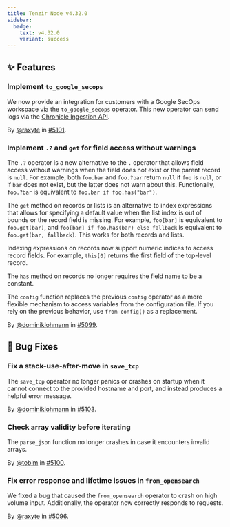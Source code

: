 ```yaml
---
title: Tenzir Node v4.32.0
sidebar:
  badge:
    text: v4.32.0
    variant: success
---
```


## ✨ Features

### Implement `to_google_secops`

We now provide an integration for customers with a Google SecOps workspace via
the `to_google_secops` operator. This new operator can send logs via the
[Chronicle Ingestion
API](https://cloud.google.com/chronicle/docs/reference/ingestion-api#unstructuredlogentries).

By [@raxyte](https://github.com/raxyte) in [#5101](https://github.com/tenzir/tenzir/pull/5101).

### Implement `.?` and `get` for field access without warnings

The `.?` operator is a new alternative to the `.` operator that allows field
access without warnings when the field does not exist or the parent record is
`null`. For example, both `foo.bar` and `foo.?bar` return `null` if `foo` is
`null`, or if `bar` does not exist, but the latter does not warn about this.
Functionally, `foo.?bar` is equivalent to `foo.bar if foo.has("bar")`.

The `get` method on records or lists is an alternative to index expressions that
allows for specifying a default value when the list index is out of bounds or
the record field is missing. For example, `foo[bar]` is equivalent to
`foo.get(bar)`, and `foo[bar] if foo.has(bar) else fallback` is equivalent to
`foo.get(bar, fallback)`. This works for both records and lists.

Indexing expressions on records now support numeric indices to access record
fields. For example, `this[0]` returns the first field of the top-level record.

The `has` method on records no longer requires the field name to be a constant.

The `config` function replaces the previous `config` operator as a more flexible
mechanism to access variables from the configuration file. If you rely on the
previous behavior, use `from config()` as a replacement.

By [@dominiklohmann](https://github.com/dominiklohmann) in [#5099](https://github.com/tenzir/tenzir/pull/5099).

## 🐛 Bug Fixes

### Fix a stack-use-after-move in `save_tcp`

The `save_tcp` operator no longer panics or crashes on startup when it cannot
connect to the provided hostname and port, and instead produces a helpful error
message.

By [@dominiklohmann](https://github.com/dominiklohmann) in [#5103](https://github.com/tenzir/tenzir/pull/5103).

### Check array validity before iterating

The `parse_json` function no longer crashes in case it encounters invalid
arrays.

By [@tobim](https://github.com/tobim) in [#5100](https://github.com/tenzir/tenzir/pull/5100).

### Fix error response and lifetime issues in `from_opensearch`

We fixed a bug that caused the `from_opensearch` operator to crash on high
volume input. Additionally, the operator now correctly responds to requests.

By [@raxyte](https://github.com/raxyte) in [#5096](https://github.com/tenzir/tenzir/pull/5096).
